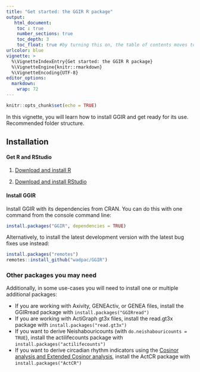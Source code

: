 ```yaml
---
title: "Get started: the GGIR R package"
output:
   html_document:
    toc : true
    number_sections: true
    toc_depth: 3
    toc_float: true #by turning this on, the table of contents moves to the left of the page.
urlcolor: blue
vignette: >
  %\VignetteIndexEntry{Get started: the GGIR R package}
  %\VignetteEngine{knitr::rmarkdown}
  %\VignetteEncoding{UTF-8}
editor_options:
  markdown:
    wrap: 72
---
```



```r
knitr::opts_chunk$set(echo = TRUE)
```

In this vignette, you will learn how to install GGIR and get ready for its use.
Recommended folder structure.

## Installation

#### Get R and RStudio

1.  [Download and install R](https://cran.r-project.org/)

2.  [Download and install
    RStudio](https://posit.co/products/open-source/rstudio/)

#### Install GGIR

Install GGIR with its dependencies from CRAN. You can do this with one
command from the console command line:

``` r
install.packages("GGIR", dependencies = TRUE)
```

Alternatively, to install the latest development version with the latest
bug fixes use instead:

``` r
install.packages("remotes")
remotes::install_github("wadpac/GGIR")
```

### Other packages you may need

Additionally, in some use-cases you will need to install one or multiple
additional packages:

-   If you are working with Axivity, GENEActiv, or GENEA files, install
    the GGIRread package with `install.packages("GGIRread")`
-   If you are working with ActiGraph gt3x files, install the read.gt3x
    package with `install.packages("read.gt3x")`
-   If you want to derive Neishabouricounts (with
    `do.neishabouricounts = TRUE`), install the actilifecounts package
    with `install.packages("actilifecounts")`
-   If you want to derive circadian rhythm indicators using the [Cosinor
    analysis and Extended Cosinor
    analysis](with%20%60cosinor%20=%20TRUE%60), install the ActCR
    package with `install.packages("ActCR")`